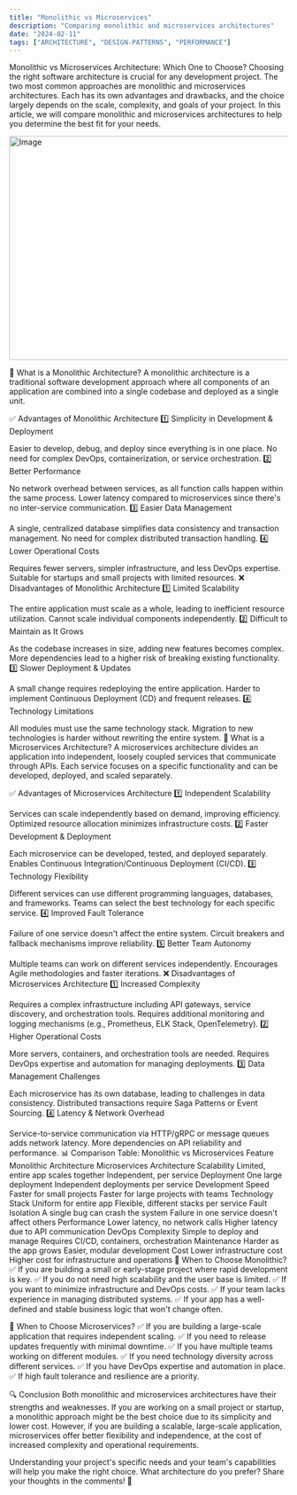 ```yaml
---
title: "Monolithic vs Microservices"
description: "Comparing monolithic and microservices architectures"
date: "2024-02-11"
tags: ["ARCHITECTURE", "DESIGN-PATTERNS", "PERFORMANCE"]
---
```


Monolithic vs Microservices Architecture: Which One to Choose?
Choosing the right software architecture is crucial for any development project. The two most common approaches are monolithic and microservices architectures. Each has its own advantages and drawbacks, and the choice largely depends on the scale, complexity, and goals of your project. In this article, we will compare monolithic and microservices architectures to help you determine the best fit for your needs.

<Image src="/mono-vs-micro.png" width="718" height="404" alt="Image" />

🔷 What is a Monolithic Architecture?
A monolithic architecture is a traditional software development approach where all components of an application are combined into a single codebase and deployed as a single unit.

✅ Advantages of Monolithic Architecture
1️⃣ Simplicity in Development & Deployment

Easier to develop, debug, and deploy since everything is in one place.
No need for complex DevOps, containerization, or service orchestration.
2️⃣ Better Performance

No network overhead between services, as all function calls happen within the same process.
Lower latency compared to microservices since there's no inter-service communication.
3️⃣ Easier Data Management

A single, centralized database simplifies data consistency and transaction management.
No need for complex distributed transaction handling.
4️⃣ Lower Operational Costs

Requires fewer servers, simpler infrastructure, and less DevOps expertise.
Suitable for startups and small projects with limited resources.
❌ Disadvantages of Monolithic Architecture
1️⃣ Limited Scalability

The entire application must scale as a whole, leading to inefficient resource utilization.
Cannot scale individual components independently.
2️⃣ Difficult to Maintain as It Grows

As the codebase increases in size, adding new features becomes complex.
More dependencies lead to a higher risk of breaking existing functionality.
3️⃣ Slower Deployment & Updates

A small change requires redeploying the entire application.
Harder to implement Continuous Deployment (CD) and frequent releases.
4️⃣ Technology Limitations

All modules must use the same technology stack.
Migration to new technologies is harder without rewriting the entire system.
🔷 What is a Microservices Architecture?
A microservices architecture divides an application into independent, loosely coupled services that communicate through APIs. Each service focuses on a specific functionality and can be developed, deployed, and scaled separately.

✅ Advantages of Microservices Architecture
1️⃣ Independent Scalability

Services can scale independently based on demand, improving efficiency.
Optimized resource allocation minimizes infrastructure costs.
2️⃣ Faster Development & Deployment

Each microservice can be developed, tested, and deployed separately.
Enables Continuous Integration/Continuous Deployment (CI/CD).
3️⃣ Technology Flexibility

Different services can use different programming languages, databases, and frameworks.
Teams can select the best technology for each specific service.
4️⃣ Improved Fault Tolerance

Failure of one service doesn't affect the entire system.
Circuit breakers and fallback mechanisms improve reliability.
5️⃣ Better Team Autonomy

Multiple teams can work on different services independently.
Encourages Agile methodologies and faster iterations.
❌ Disadvantages of Microservices Architecture
1️⃣ Increased Complexity

Requires a complex infrastructure including API gateways, service discovery, and orchestration tools.
Requires additional monitoring and logging mechanisms (e.g., Prometheus, ELK Stack, OpenTelemetry).
2️⃣ Higher Operational Costs

More servers, containers, and orchestration tools are needed.
Requires DevOps expertise and automation for managing deployments.
3️⃣ Data Management Challenges

Each microservice has its own database, leading to challenges in data consistency.
Distributed transactions require Saga Patterns or Event Sourcing.
4️⃣ Latency & Network Overhead

Service-to-service communication via HTTP/gRPC or message queues adds network latency.
More dependencies on API reliability and performance.
📊 Comparison Table: Monolithic vs Microservices
Feature	Monolithic Architecture	Microservices Architecture
Scalability	Limited, entire app scales together	Independent, per service
Deployment	One large deployment	Independent deployments per service
Development Speed	Faster for small projects	Faster for large projects with teams
Technology Stack	Uniform for entire app	Flexible, different stacks per service
Fault Isolation	A single bug can crash the system	Failure in one service doesn't affect others
Performance	Lower latency, no network calls	Higher latency due to API communication
DevOps Complexity	Simple to deploy and manage	Requires CI/CD, containers, orchestration
Maintenance	Harder as the app grows	Easier, modular development
Cost	Lower infrastructure cost	Higher cost for infrastructure and operations
📌 When to Choose Monolithic?
✅ If you are building a small or early-stage project where rapid development is key. ✅ If you do not need high scalability and the user base is limited. ✅ If you want to minimize infrastructure and DevOps costs. ✅ If your team lacks experience in managing distributed systems. ✅ If your app has a well-defined and stable business logic that won't change often.

📌 When to Choose Microservices?
✅ If you are building a large-scale application that requires independent scaling. ✅ If you need to release updates frequently with minimal downtime. ✅ If you have multiple teams working on different modules. ✅ If you need technology diversity across different services. ✅ If you have DevOps expertise and automation in place. ✅ If high fault tolerance and resilience are a priority.

🔍 Conclusion
Both monolithic and microservices architectures have their strengths and weaknesses. If you are working on a small project or startup, a monolithic approach might be the best choice due to its simplicity and lower cost. However, if you are building a scalable, large-scale application, microservices offer better flexibility and independence, at the cost of increased complexity and operational requirements.

Understanding your project's specific needs and your team's capabilities will help you make the right choice. What architecture do you prefer? Share your thoughts in the comments! 🚀
